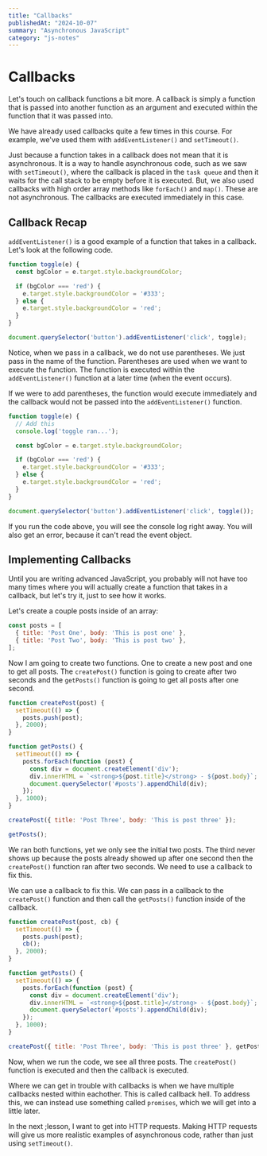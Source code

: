 ```yaml
---
title: "Callbacks"
publishedAt: "2024-10-07"
summary: "Asynchronous JavaScript"
category: "js-notes"
---
```

# Callbacks

Let's touch on callback functions a bit more. A callback is simply a function that is passed into another function as an argument and executed within the function that it was passed into.

We have already used callbacks quite a few times in this course. For example, we've used them with `addEventListener()` and `setTimeout()`.

Just because a function takes in a callback does not mean that it is asynchronous. It is a way to handle asynchronous code, such as we saw with `setTimeout()`, where the callback is placed in the `task queue` and then it waits for the call stack to be empty before it is executed. But, we also used callbacks with high order array methods like `forEach()` and `map()`. These are not asynchronous. The callbacks are executed immediately in this case.

## Callback Recap

`addEventListener()` is a good example of a function that takes in a callback. Let's look at the following code.

```js
function toggle(e) {
  const bgColor = e.target.style.backgroundColor;

  if (bgColor === 'red') {
    e.target.style.backgroundColor = '#333';
  } else {
    e.target.style.backgroundColor = 'red';
  }
}

document.querySelector('button').addEventListener('click', toggle);
```

Notice, when we pass in a callback, we do not use parentheses. We just pass in the name of the function. Parentheses are used when we want to execute the function. The function is executed within the `addEventListener()` function at a later time (when the event occurs).

If we were to add parentheses, the function would execute immediately and the callback would not be passed into the `addEventListener()` function.

```js
function toggle(e) {
  // Add this
  console.log('toggle ran...');

  const bgColor = e.target.style.backgroundColor;

  if (bgColor === 'red') {
    e.target.style.backgroundColor = '#333';
  } else {
    e.target.style.backgroundColor = 'red';
  }
}

document.querySelector('button').addEventListener('click', toggle());
```

If you run the code above, you will see the console log right away. You will also get an error, because it can't read the event object.

## Implementing Callbacks

Until you are writing advanced JavaScript, you probably will not have too many times where you will actually create a function that takes in a callback, but let's try it, just to see how it works.

Let's create a couple posts inside of an array:

```js
const posts = [
  { title: 'Post One', body: 'This is post one' },
  { title: 'Post Two', body: 'This is post two' },
];
```

Now I am going to create two functions. One to create a new post and one to get all posts. The `createPost()` function is going to create after two seconds and the `getPosts()` function is going to get all posts after one second.

```js
function createPost(post) {
  setTimeout(() => {
    posts.push(post);
  }, 2000);
}

function getPosts() {
  setTimeout(() => {
    posts.forEach(function (post) {
      const div = document.createElement('div');
      div.innerHTML = `<strong>${post.title}</strong> - ${post.body}`;
      document.querySelector('#posts').appendChild(div);
    });
  }, 1000);
}

createPost({ title: 'Post Three', body: 'This is post three' });

getPosts();
```

We ran both functions, yet we only see the initial two posts. The third never shows up because the posts already showed up after one second then the `createPost()` function ran after two seconds. We need to use a callback to fix this.

We can use a callback to fix this. We can pass in a callback to the `createPost()` function and then call the `getPosts()` function inside of the callback.

```js
function createPost(post, cb) {
  setTimeout(() => {
    posts.push(post);
    cb();
  }, 2000);
}

function getPosts() {
  setTimeout(() => {
    posts.forEach(function (post) {
      const div = document.createElement('div');
      div.innerHTML = `<strong>${post.title}</strong> - ${post.body}`;
      document.querySelector('#posts').appendChild(div);
    });
  }, 1000);
}

createPost({ title: 'Post Three', body: 'This is post three' }, getPosts);
```

Now, when we run the code, we see all three posts. The `createPost()` function is executed and then the callback is executed.

Where we can get in trouble with callbacks is when we have multiple callbacks nested within eachother. This is called callback hell. To address this, we can instead use something called `promises`, which we will get into a little later.

In the next ;lesson, I want to get into HTTP requests. Making HTTP requests will give us more realistic examples of asynchronous code, rather than just using `setTimeout()`.
